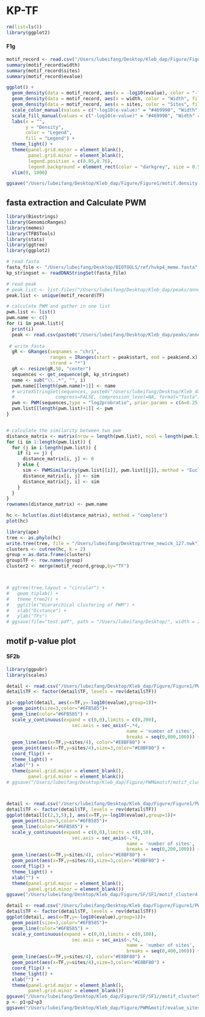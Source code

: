 # KP-TF
```R
rm(list=ls())
library(ggplot2)
```

#### F1g
```r
motif_record <- read.csv("/Users/lubeifang/Desktop/Kleb_dap/Figure/Figure1/PWM&motif/kp_motif/motif_record.csv")
summary(motif_record$width)
summary(motif_record$sites)
summary(motif_record$evalue)

ggplot() +
  geom_density(data = motif_record, aes(x = -log10(evalue), color = "-log10(e-value)", fill = "-log10(e-value)"), alpha = 0.5) +
  geom_density(data = motif_record, aes(x = width, color = "Width", fill = "Width"), alpha = 0.5) +
  geom_density(data = motif_record, aes(x = sites, color = "Sites", fill = "Sites"), alpha = 0.5) +
  scale_color_manual(values = c("-log10(e-value)" = "#469990", "Width" = "#5976ba", "Sites" = "#C0B09B")) +
  scale_fill_manual(values = c("-log10(e-value)" = "#469990", "Width" = "#5976ba", "Sites" = "#C0B09B")) +
  labs(x = "",
       y = "Density",
       color = "Legend",
       fill = "Legend") +
  theme_light() +
  theme(panel.grid.major = element_blank(), 
        panel.grid.minor = element_blank(),
        legend.position = c(0.85,0.76),
        legend.background = element_rect(color = "darkgrey", size = 0.5, linetype = "solid")) +
  xlim(0, 1000)

ggsave("/Users/lubeifang/Desktop/Kleb_dap/Figure/Figure1/motif.density.pdf",width = 6,height = 3.5)

```

## fasta extraction and Calculate PWM
```R
library(Biostrings)
library(GenomicRanges)
library(memes)
library(TFBSTools) 
library(stats)
library(ggtree)
library(ggplot2)

# read fasta
fasta_file <- "/Users/lubeifang/Desktop/BIOTOOLS/ref/hvkp4_meme.fasta"
kp_stringset <- readDNAStringSet(fasta_file)

# read peak
# peak.list <- list.files("/Users/lubeifang/Desktop/Kleb_dap/peaks/annotated_peak/")
peak.list <- unique(motif_record$TF)

# calculate PWM and gather in one list
pwm.list <- list()
pwm.name <- c()
for (i in peak.list){
  print(i)
  peak <- read.csv(paste0("/Users/lubeifang/Desktop/Kleb_dap/peaks/annotated_peak/",i,".csv"),header = T)
  
 # write fasta
  gR <- GRanges(seqnames = "chr1",
                ranges = IRanges(start = peak$start, end = peak$end.x),
                strand = "*")
  gR <- resize(gR,50, "center")
  sequences <- get_sequence(gR, kp_stringset)
  name <- sub("\\..*", "", i)
  pwm.name[[length(pwm.name)+1]] <- name
  # writeXStringSet(sequences, paste0("/Users/lubeifang/Desktop/Kleb_dap/peaks/peak_fasta/",name,".fasta"), append=FALSE,
  #               compress=FALSE, compression_level=NA, format="fasta")
  pwm <- PWM(sequences,type = "log2probratio", prior.params = c(A=0.25, C=0.25, G=0.25, T=0.25))
  pwm.list[[length(pwm.list)+1]] <- pwm
}


# calculate the similarity between two pwm
distance_matrix <- matrix(nrow = length(pwm.list), ncol = length(pwm.list))
for (i in 1:length(pwm.list)) {
  for (j in i:length(pwm.list)) {
    if (i == j) {
      distance_matrix[i, j] <- 0
    } else {
      sim <- PWMSimilarity(pwm.list[[i]], pwm.list[[j]], method = "Euclidean")
      distance_matrix[i, j] <- sim
      distance_matrix[j, i] <- sim 
    }
  }
}
rownames(distance_matrix) <- pwm.name

hc <- hclust(as.dist(distance_matrix), method = "complete")
plot(hc)

library(ape)
tree <- as.phylo(hc)
write.tree(tree, file = "/Users/lubeifang/Desktop/tree_newick_127.nwk")
clusters <- cutree(hc, k = 2) 
group = as.data.frame(clusters)
group$TF <- row.names(group)
cluster2 <- merge(motif_record,group,by="TF")



# ggtree(tree,layout = "circular") + 
#   geom_tiplab() +  
#   theme_tree2() +  
#   ggtitle("Hierarchical clustering of PWM") +  
#   xlab("Distance") +  
#   ylab("TFs") 
# ggsave(file="test.pdf", path = "/Users/lubeifang/Desktop/", width = 20, height = 20,limitsize = FALSE)
```



## motif p-value plot
#### SF2b
```R
library(ggpubr)
library(scales)

detail <- read.csv("/Users/lubeifang/Desktop/Kleb_dap/Figure/Figure1/PWM&motif/motif_cluster/RS20810/motif_detail.csv")
detail$TF <- factor(detail$TF, levels = rev(detail$TF))

p1<-ggplot(detail, aes(x=TF,y=-log10(evalue),group=1))+
  geom_point(size=3,color="#6FB585")+
  geom_line(color="#6FB585") + 
  scale_y_continuous(expand = c(0,0),limits = c(0,200),
                        sec.axis = sec_axis(~.*4,
                                            name = 'number of sites',
                                            breaks = seq(0,800,100))) +
  geom_line(aes(x=TF,y=sites/4), color="#E8BF80") +
  geom_point(aes(x=TF,y=sites/4),size=3,color="#E8BF80") +
  coord_flip() +
  theme_light() +
  xlab("") +
  theme(panel.grid.major = element_blank(), 
        panel.grid.minor = element_blank())
# ggsave("/Users/lubeifang/Desktop/Kleb_dap/Figure/PWM&motif/motif_cluster1.pdf", width = 4, height = 4.5)



detail <- read.csv("/Users/lubeifang/Desktop/Kleb_dap/Figure/Figure1/PWM&motif/motif_cluster/motif_kind/motif_detail2.csv")
detail$TF <- factor(detail$TF, levels = rev(detail$TF))
ggplot(detail[c(2,3,5),], aes(x=TF,y=-log10(evalue),group=1))+
  geom_point(size=3,color="#6FB585")+
  geom_line(color="#6FB585") + 
  scale_y_continuous(expand = c(0,0),limits = c(0,50),
                        sec.axis = sec_axis(~.*4,
                                            name = 'number of sites',
                                            breaks = seq(0,200,100))) +
  geom_line(aes(x=TF,y=sites/4), color="#E8BF80") +
  geom_point(aes(x=TF,y=sites/4),size=3,color="#E8BF80") +
  coord_flip() +
  theme_light() +
  xlab("") +
  theme(panel.grid.major = element_blank(), 
        panel.grid.minor = element_blank())
ggsave("/Users/lubeifang/Desktop/Kleb_dap/Figure/SF/SF1/motif_cluster4.pdf", width = 4, height = 4.5)

detail <- read.csv("/Users/lubeifang/Desktop/Kleb_dap/Figure/Figure1/PWM&motif/motif_cluster/motif_kind/motif_detail3.csv")
detail$TF <- factor(detail$TF, levels = rev(detail$TF))
ggplot(detail, aes(x=TF,y=-log10(evalue),group=1))+
  geom_point(size=3,color="#6FB585")+
  geom_line(color="#6FB585") + 
  scale_y_continuous(expand = c(0,0),limits = c(0,100),
                        sec.axis = sec_axis(~.*4,
                                            name = 'number of sites',
                                            breaks = seq(0,400,100))) +
  geom_line(aes(x=TF,y=sites/4), color="#E8BF80") +
  geom_point(aes(x=TF,y=sites/4),size=3,color="#E8BF80") +
  coord_flip() +
  theme_light() +
  xlab("") +
  theme(panel.grid.major = element_blank(), 
        panel.grid.minor = element_blank())
ggsave("/Users/lubeifang/Desktop/Kleb_dap/Figure/SF/SF1//motif_cluster5.pdf", width = 4, height = 4.5)
p <- p1+p2+p3
ggsave("/Users/lubeifang/Desktop/Kleb_dap/Figure/PWM&motif/evalue_sites.pdf", width = 12, height = 4.5)
```



